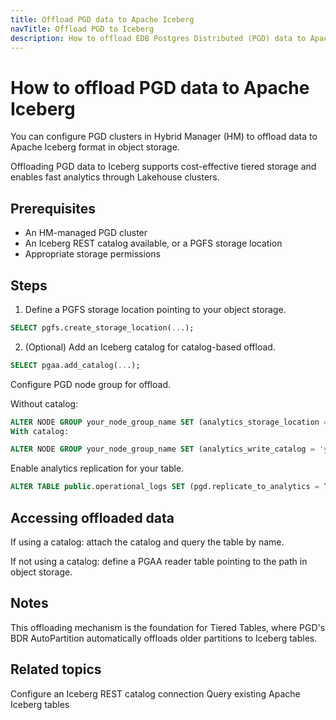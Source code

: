 ```yaml
---
title: Offload PGD data to Apache Iceberg
navTitle: Offload PGD to Iceberg
description: How to offload EDB Postgres Distributed (PGD) data to Apache Iceberg in Hybrid Manager.
---
```


# How to offload PGD data to Apache Iceberg

You can configure PGD clusters in Hybrid Manager (HM) to offload data to Apache Iceberg format in object storage.

Offloading PGD data to Iceberg supports cost-effective tiered storage and enables fast analytics through Lakehouse clusters.

## Prerequisites

- An HM-managed PGD cluster
- An Iceberg REST catalog available, or a PGFS storage location
- Appropriate storage permissions

## Steps

1. Define a PGFS storage location pointing to your object storage.

```sql
SELECT pgfs.create_storage_location(...);
```
2. (Optional) Add an Iceberg catalog for catalog-based offload.

```sql
SELECT pgaa.add_catalog(...);
```
Configure PGD node group for offload.

Without catalog:

```sql
ALTER NODE GROUP your_node_group_name SET (analytics_storage_location = 'your_pgfs_location_name');
With catalog:
```
```sql
ALTER NODE GROUP your_node_group_name SET (analytics_write_catalog = 'your_catalog_name');
```
Enable analytics replication for your table.

```sql
ALTER TABLE public.operational_logs SET (pgd.replicate_to_analytics = TRUE);
```

## Accessing offloaded data
If using a catalog: attach the catalog and query the table by name.

If not using a catalog: define a PGAA reader table pointing to the path in object storage.

## Notes
This offloading mechanism is the foundation for Tiered Tables, where PGD's BDR AutoPartition automatically offloads older partitions to Iceberg tables.

## Related topics
Configure an Iceberg REST catalog connection
Query existing Apache Iceberg tables


